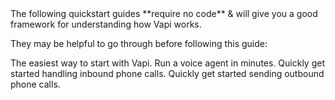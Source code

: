 <Accordion title="Helpful Prerequisites (No Code)" icon="readme">
  The following quickstart guides **require no code** & will give you a good framework for understanding
  how Vapi works.

They may be helpful to go through before following this guide:

  <CardGroup cols={2}>
    <Card title="Dashboard Quickstart" icon="browser" iconType="solid" href="/quickstart/dashboard">
      The easiest way to start with Vapi. Run a voice agent in minutes.
    </Card>
    <Card
      title="Inbound Calling"
      icon="phone-arrow-down-left"
      iconType="solid"
      href="/quickstart/phone/inbound"
    >
      Quickly get started handling inbound phone calls.
    </Card>
    <Card
      title="Outbound Calling"
      icon="phone-arrow-up-right"
      iconType="solid"
      href="/quickstart/phone/outbound"
    >
      Quickly get started sending outbound phone calls.
    </Card>
  </CardGroup>
</Accordion>
